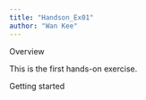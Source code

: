 ```yaml
---
title: "Handson_Ex01"
author: "Wan Kee"
---
```


Overview

This is the first hands-on exercise.

Getting started
